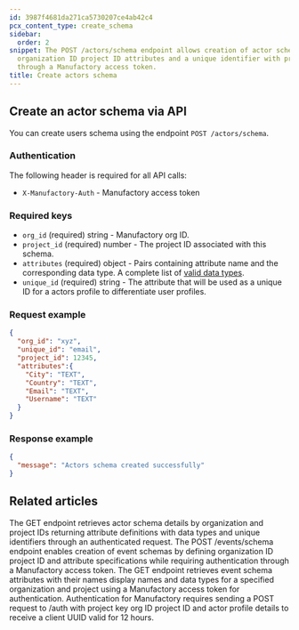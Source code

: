 ```yaml
---
id: 3987f4681da271ca5730207ce4ab42c4
pcx_content_type: create_schema
sidebar:
  order: 2
snippet: The POST /actors/schema endpoint allows creation of actor schemas by specifying
  organization ID project ID attributes and a unique identifier with proper authentication
  through a Manufactory access token.
title: Create actors schema
---
```


## Create an actor schema via API

You can create users schema using the endpoint `POST /actors/schema`.

### Authentication

The following header is required for all API calls:
- `X-Manufactory-Auth` - Manufactory access token

### Required keys

- `org_id` (required) string - Manufactory org ID.
- `project_id` (required) number - The project ID associated with this schema.
- `attributes` (required) object - Pairs containing attribute name and the corresponding data type. A complete list of [valid data types](/products/manufactory/data-types/).
- `unique_id` (required) string - The attribute that will be used as a unique ID for a actors profile to differentiate user profiles.

### Request example
```json
{
  "org_id": "xyz",
  "unique_id": "email",
  "project_id": 12345,
  "attributes":{
    "City": "TEXT",
    "Country": "TEXT",
    "Email": "TEXT",
    "Username": "TEXT"
  }
}
```

### Response example

```json
{
  "message": "Actors schema created successfully"
}
```


## Related articles
<CardGrid>
<LinkTitleCard header="<b>Actors > Get actors schema</b>" href="/products/manufactory/actors/get_schema/" > The GET endpoint retrieves actor schema details by organization and project IDs returning attribute definitions with data types and unique identifiers through an authenticated request. </LinkTitleCard>
<LinkTitleCard header="<b>Events > Create events schema</b>" href="/products/manufactory/events/create_schema/" > The POST /events/schema endpoint enables creation of event schemas by defining organization ID project ID and attribute specifications while requiring authentication through a Manufactory access token. </LinkTitleCard>
<LinkTitleCard header="<b>Events > Get events schema</b>" href="/products/manufactory/events/get_schema/" > The GET endpoint retrieves event schema attributes with their names display names and data types for a specified organization and project using a Manufactory access token for authentication. </LinkTitleCard>
<LinkTitleCard header="<b>Websocket > Authentication for the web socket collector</b>" href="/products/manufactory/collector/websocket/auth/" > Authentication for Manufactory requires sending a POST request to /auth with project key org ID project ID and actor profile details to receive a client UUID valid for 12 hours. </LinkTitleCard>
</CardGrid>